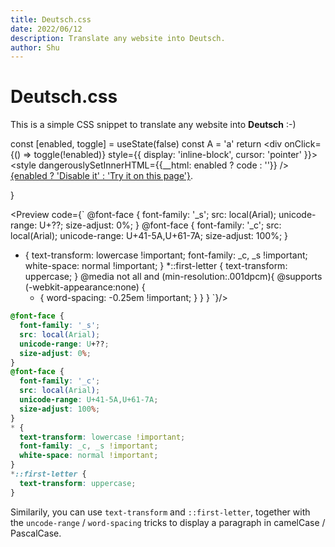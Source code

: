 ```yaml
---
title: Deutsch.css
date: 2022/06/12
description: Translate any website into Deutsch.
author: Shu
---
```


# Deutsch.css

This is a simple CSS snippet to translate any website into **Deutsch** :-)


  const [enabled, toggle] = useState(false)
  const A = 'a'
  return <div onClick={() => toggle(!enabled)} style={{ display: 'inline-block', cursor: 'pointer' }}>
    <style dangerouslySetInnerHTML={{__html: enabled ? code : ''}}
    />
    <A href='#'>{enabled ? 'Disable it' : 'Try it on this page'}</A>.
  </div>
}

<Preview code={`
  @font-face {
    font-family: '_s';
    src: local(Arial);
    unicode-range: U+??;
    size-adjust: 0%;
  }
  @font-face {
    font-family: '_c';
    src: local(Arial);
    unicode-range: U+41-5A,U+61-7A;
    size-adjust: 100%;
  }
  * {
    text-transform: lowercase !important;
    font-family: _c, _s !important;
    white-space: normal !important;
  }
  *::first-letter {
    text-transform: uppercase;
  }
  @media not all and (min-resolution:.001dpcm){
    @supports (-webkit-appearance:none) {
      * {
        word-spacing: -0.25em !important;
      }
    }
  }
  `}/>

```css
@font-face {
  font-family: '_s';
  src: local(Arial);
  unicode-range: U+??;
  size-adjust: 0%;
}
@font-face {
  font-family: '_c';
  src: local(Arial);
  unicode-range: U+41-5A,U+61-7A;
  size-adjust: 100%;
}
* {
  text-transform: lowercase !important;
  font-family: _c, _s !important;
  white-space: normal !important;
}
*::first-letter {
  text-transform: uppercase;
}
```

Similarily, you can use `text-transform` and `::first-letter`, together with the `uncode-range` / `word-spacing` tricks to display a paragraph in camelCase / PascalCase.
